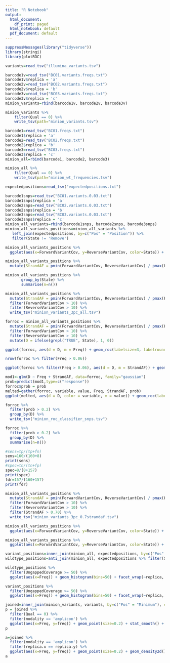 ```yaml
---
title: "R Notebook"
output:
  html_document:
    df_print: paged
  html_notebook: default
  pdf_document: default
---
```


```r
suppressMessages(library("tidyverse"))
library(stringi)
library(plotROC)
```

```r
variants=read_tsv("illumina_variants.tsv")
```

```r
barcode1v=read_tsv("BC01.variants.freqs.txt")
barcode1v$replica = 'a'
barcode2v=read_tsv("BC02.variants.freqs.txt")
barcode2v$replica = 'b'
barcode3v=read_tsv("BC03.variants.freqs.txt")
barcode3v$replica = 'c'
minion_variants=rbind(barcode1v, barcode2v, barcode3v)

```

```r
minion_variants %>%
    filter(Qual == 0) %>%
    write_tsv(path="minion_variants.tsv")
```

```r
barcode1=read_tsv("BC01.freqs.txt")
barcode1$replica = 'a'
barcode2=read_tsv("BC02.freqs.txt")
barcode2$replica = 'b'
barcode3=read_tsv("BC03.freqs.txt")
barcode3$replica = 'c'
minion_all=rbind(barcode1, barcode2, barcode3)
```

```r
minion_all %>%
    filter(Qual == 0) %>%
    write_tsv(path="minion_wt_frequencies.tsv")
```


```r
expectedpositions=read_tsv("expectedpositions.txt")
```

```r
barcode1snps=read_tsv("BC01.variants.0.03.txt")
barcode1snps$replica = 'a'
barcode2snps=read_tsv("BC02.variants.0.03.txt")
barcode2snps$replica = 'b'
barcode3snps=read_tsv("BC03.variants.0.03.txt")
barcode3snps$replica = 'c'
minion_all_variants=rbind(barcode1snps, barcode2snps, barcode3snps)
minion_all_variants_positions=minion_all_variants %>%
   left_join(expectedpositions, by=c("Pos" = "Position")) %>%
   filter(State != 'Remove')
```
```r
minion_all_variants_positions %>%
  ggplot(aes(x=ForwardVariantCov, y=ReverseVariantCov, color=State)) + geom_point(size=0.2) + facet_wrap(~State, ncol=1)
```

```r
minion_all_variants_positions %>%
  mutate(StrandAF = pmin(ForwardVariantCov, ReverseVariantCov) / pmax(ForwardVariantCov, ReverseVariantCov)) 
```
```r
minion_all_variants_positions %>% 
       group_by(State) %>%
       summarise(n=n())
```
```r
minion_all_variants_positions %>%
  mutate(StrandAF = pmin(ForwardVariantCov, ReverseVariantCov) / pmax(ForwardVariantCov, ReverseVariantCov)) %>%
  filter(ForwardVariantCov > 10) %>%
  filter(ReverseVariantCov > 10) %>%
  write_tsv("minion_variants_3pc_all.tsv")
```

```r
forroc = minion_all_variants_positions %>%
  mutate(StrandAF = pmin(ForwardVariantCov, ReverseVariantCov) / pmax(ForwardVariantCov, ReverseVariantCov)) %>%
  filter(ForwardVariantCov > 10) %>%
  filter(ReverseVariantCov > 10) %>%
  mutate(D = ifelse(grepl("TRUE", State), 1, 0))
```

```r
ggplot(forroc, aes(d = D, m = Freq)) + geom_roc(labelsize=3, labelround=2) + theme_bw()
```

```r
nrow(forroc %>% filter(Freq > 0.06))
```

```r
ggplot(forroc %>% filter(Freq > 0.06), aes(d = D, m = StrandAF)) + geom_roc(labelsize=3, labelround=2) + theme_bw()
```

```r
mod1<-glm(D ~ Freq + StrandAF, data=forroc, family="gaussian")
prob=predict(mod1,type=c("response"))
forroc$prob = prob
melted=gather(forroc, variable, value, Freq, StrandAF, prob)
ggplot(melted, aes(d = D, color = variable, m = value)) + geom_roc(labelsize=3, labelround=2) + theme_bw()
```

```r
forroc %>%
  filter(prob > 0.2) %>%
  group_by(D) %>%
  write_tsv("minion_roc_classifier_snps.tsv")
```

```r
forroc %>%
  filter(prob > 0.2) %>%
  group_by(D) %>%
  summarise(n=n())


```

```r
#sens=tp/(tp+fn)
sens=160/(160+8)
print(sens)
#spec=tn/(tn+fp)
spec=8/(8+157)
print(spec)
fdr=157/(160+157)
print(fdr)
```

```r
minion_all_variants_positions %>%
  mutate(StrandAF = pmin(ForwardVariantCov, ReverseVariantCov) / pmax(ForwardVariantCov, ReverseVariantCov)) %>%
  filter(ForwardVariantCov > 10) %>%
  filter(ReverseVariantCov > 10) %>%
  filter(StrandAF > 0.70) %>%
  write_tsv("minion_variants_3pc_0.7strandaf.tsv")
```

```r
minion_all_variants_positions %>%
  ggplot(aes(x=ForwardVariantCov, y=ReverseVariantCov, color=State)) + geom_density2d() + facet_wrap(~State, ncol=1)
```

    
```r
minion_all_variants_positions %>%
  ggplot(aes(x=ForwardVariantCov, y=ReverseVariantCov, color=State)) + geom_point(size=0.2) + facet_wrap(~replica, ncol=1)
```

```r
variant_positions=inner_join(minion_all, expectedpositions, by=c("Pos" = "Position"), copy=T)
wildtype_positions=anti_join(minion_all, expectedpositions %>% filter(State == "True"), by=c("Pos" = "Position"), copy=T)
```

```r
wildtype_positions %>%
  filter(UngappedCoverage >= 50) %>%
  ggplot(aes(x=Freq)) + geom_histogram(bins=50) + facet_wrap(~replica, ncol=1) + theme_bw() + xlim(0.75, 1.0) + labs(title = "Wildtype allele frequencies by replica")
```

```r
variant_positions %>%
  filter(UngappedCoverage >= 50) %>%
  ggplot(aes(x=Freq)) + geom_histogram(bins=50) + facet_wrap(~replica, ncol=1) + theme_bw() + xlim(0.75, 1.0) + labs(title = "Alternative allele frequencies by replica")
```



```r
joined=inner_join(minion_variants, variants, by=c("Pos" = "Minimum"), copy=T)
p = joined %>% 
  filter(Qual == 0) %>%
  filter(modality == 'amplicon') %>%
  ggplot(aes(x=Freq, y=freq)) + geom_point(size=0.2) + stat_smooth() + xlim(0, 0.5) + ylim(0, 0.5) + xlab("Nanopore allele freq") + ylab("Illumina allele freq") + facet_wrap(~replica.x) + theme_bw(base_size=14)
p
```

```r
a=joined %>%
  filter(modality == 'amplicon') %>%
  filter(replica.x == replica.y) %>%
  ggplot(aes(x=Freq, y=freq)) + geom_point(size=0.2) + geom_density2d() + xlim(0, 0.5) + ylim(0, 0.5) + xlab("Nanopore allele freq") + ylab("Illumina allele freq") + facet_wrap(~replica.x~modality) + theme_bw(base_size=14)
a
```

